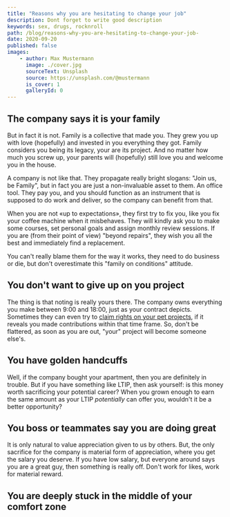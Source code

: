 ```yaml
---
title: "Reasons why you are hesitating to change your job"
description: Dont forget to write good description
keywords: sex, drugs, rocknroll
path: /blog/reasons-why-you-are-hesitating-to-change-your-job-
date: 2020-09-20
published: false
images:
    - author: Max Mustermann
      image: ./cover.jpg
      sourceText: Unsplash
      source: https://unsplash.com/@mustermann
      is_cover: 1
      galleryId: 0
---
```



## The company says it is your family

But in fact it is not. Family is a collective that made you. They grew you up with love (hopefully) and invested in you everything they got. Family considers you being its legacy, your are its project. And no matter how much you screw up, your parents will (hopefully) still love you and welcome you in the house.

A company is not like that. They propagate really bright slogans: "Join us, be Family", but in fact you are just a non-invaluable asset to them. An office tool. They pay you, and you should function as an instrument that is supposed to do work and deliver, so the company can benefit from that.

When you are not &laquo;up to expectations&raquo;, they first try to fix you, like you fix your coffee machine when it misbehaves. They will kindly ask you to make some courses, set personal goals and assign monthly review sessions.
If you are (from their point of view) "beyond repairs", they wish you all the best and immediately find a replacement.

You can't really blame them for the way it works, they need to do business or die, but don't overestimate this "family on conditions" attitude. 

## You don't want to give up on you project

The thing is that noting is really yours there. The company owns everything you make between 9:00 and 18:00, just as your contract depicts. Sometimes they can even try to [claim rights on your pet projects](https://thebell.io/en/corporate-raiding-scandal-engulfs-russian-internet-pioneer/), if it reveals you made contributions within that time frame.
So, don't be flattered, as soon as you are out, "your" project will become someone else's.

## You have golden handcuffs

Well, if the company bought your apartment, then you are definitely in trouble. But if you have something like LTIP, then ask yourself: is this money worth sacrificing your potential career? When you grown enough to earn the same amount as your LTIP *potentially* can offer you, wouldn't it be a better opportunity?

## You boss or teammates say you are doing great

It is only natural to value appreciation given to us by others. But, the only sacrifice for the company is material form of appreciation, where you get the salary you deserve.
If you have low salary, but everyone around says you are a great guy, then something is really off.
Don't work for likes, work for material reward.

## You are deeply stuck in the middle of your comfort zone

